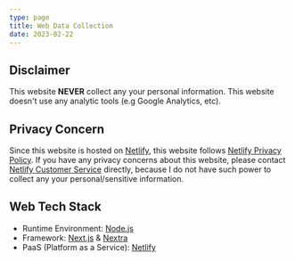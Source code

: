 ```yaml
---
type: page
title: Web Data Collection
date: 2023-02-22
---
```


## Disclaimer
This website **NEVER** collect any your personal information. This website doesn't use any analytic tools (e.g Google Analytics, etc).

## Privacy Concern
Since this website is hosted on [Netlify](https://www.netlify.com), this website follows [Netlify Privacy Policy](https://www.netlify.com/privacy/). If you have any privacy concerns about this website, please contact [Netlify Customer Service](https://www.netlify.com/contact/) directly, because I do not have such power to collect any your personal/sensitive information.

## Web Tech Stack
- Runtime Environment: [Node.js](https://nodejs.org)
- Framework: [Next.js](https://nextjs.org) & [Nextra](https://nextra.site)
- PaaS (Platform as a Service): [Netlify](https://www.netlify.com)
